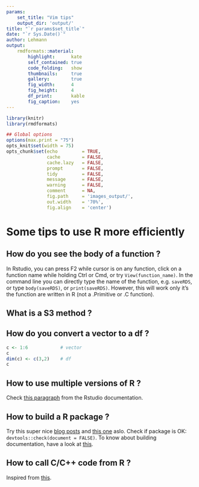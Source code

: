 ```yaml
---
params:
    set_title: "Vim tips"
    output_dir: 'output/'
title: "`r params$set_title`"
date: "`r Sys.Date()`"
author: Lehmann
output:
    rmdformats::material:
        highlight:      kate
        self_contained: true
        code_folding:   show
        thumbnails:     true
        gallery:        true
        fig_width:      4
        fig_height:     4
        df_print:       kable
        fig_caption:    yes
---
```



```r
library(knitr)
library(rmdformats)

## Global options
options(max.print = "75")
opts_knit$set(width = 75)
opts_chunk$set(echo         = TRUE,
               cache        = FALSE,
               cache.lazy   = FALSE,
               prompt       = FALSE,
               tidy         = FALSE,
               message      = FALSE,
               warning      = FALSE,
               comment      = NA,
               fig.path     = 'images_output/',
               out.width    = '70%',
               fig.align    = 'center')
```

# Some tips to use R more efficiently

## How do you see the body of a function ?
In Rstudio, you can press F2 while cursor is on any function, click on a function name while holding Ctrl or Cmd, or try `View(function_name)`. In the command line you can directly type the name of the function, e.g. `saveRDS`, or type `body(saveRDS)`, or `print(saveRDS)`. However, this will work only it's the function are written in R (not a .Primitive or .C function).

## What is a S3 method ?

## How do you convert a vector to a df ?

```r
c <- 1:6            # vector
c
dim(c) <- c(3,2)    # df
c
```

## How to use multiple versions of R ?
Check [this paragraph](https://docs.rstudio.com/ide/server-pro/r-versions.html#using-multiple-versions-of-r-concurrently) from the Rstudio documentation.

## How to build a R package ?
Try this super nice [blog posts](https://stirlingcodingclub.github.io/SCC_R_package/notebook/Rpackage_notes.html) and [this one](http://web.mit.edu/insong/www/pdf/rpackage_instructions.pdf) aslo.
Check if package is OK: `devtools::check(document = FALSE)`. To know about building documentation, have a look at [this](http://kbroman.org/pkg_primer/pages/docs.html).

## How to call C/C++ code from R ?
Inspired from [this](https://www.r-bloggers.com/three-ways-to-call-cc-from-r/).
